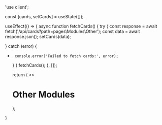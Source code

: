 'use client';


  const [cards, setCards] = useState([]);

  useEffect(() => {
       async function fetchCards() {
      try {
      const response = await fetch('/api/cards?path=pages\\Modules\\Other');
      const data = await response.json();
           setCards(data);

} catch (error) {
+      console.error('Failed to fetch cards:', error);
     }
    }
    fetchCards();
  }, []);

  return (
    <>
    <h1>Other Modules</h1>
    <Cards>
      <CardList cards={cards} />
    </Cards>
    </>
  );
}